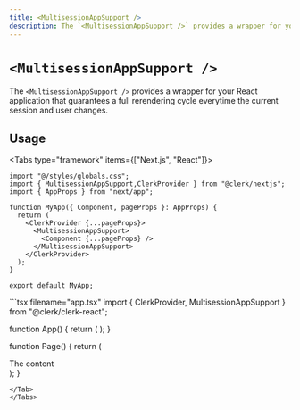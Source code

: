 ```yaml
---
title: <MultisessionAppSupport />
description: The `<MultisessionAppSupport />` provides a wrapper for your React application that guarantees a full rerendering cycle everytime the current session and user changes.
---
```


# `<MultisessionAppSupport />`

The `<MultisessionAppSupport />` provides a wrapper for your React application that guarantees a full rerendering cycle everytime the current session and user changes.

## Usage

<Tabs type="framework" items={["Next.js", "React"]}>
  <Tab>
  ```tsx filename="pages/_app.tsx"
  import "@/styles/globals.css";
  import { MultisessionAppSupport,ClerkProvider } from "@clerk/nextjs";
  import { AppProps } from "next/app";

  function MyApp({ Component, pageProps }: AppProps) {
    return (
      <ClerkProvider {...pageProps}>
        <MultisessionAppSupport>
          <Component {...pageProps} />
        </MultisessionAppSupport>
      </ClerkProvider>
    );
  }

  export default MyApp;
  ```
  </Tab>

  <Tab>
  ```tsx filename="app.tsx"
  import { ClerkProvider, MultisessionAppSupport } from "@clerk/clerk-react";

  function App() {
    return (
      <ClerkProvider publishableKey="pk_test_••••••••••••••••••••••••••••••••••">
        <MultisessionAppSupport>
          <Page />
        </MultisessionAppSupport>
      </ClerkProvider>
    );
  }

  function Page() {
    return (
      <div>The content</div>
    );
  }

  ```
  </Tab>
</Tabs>
